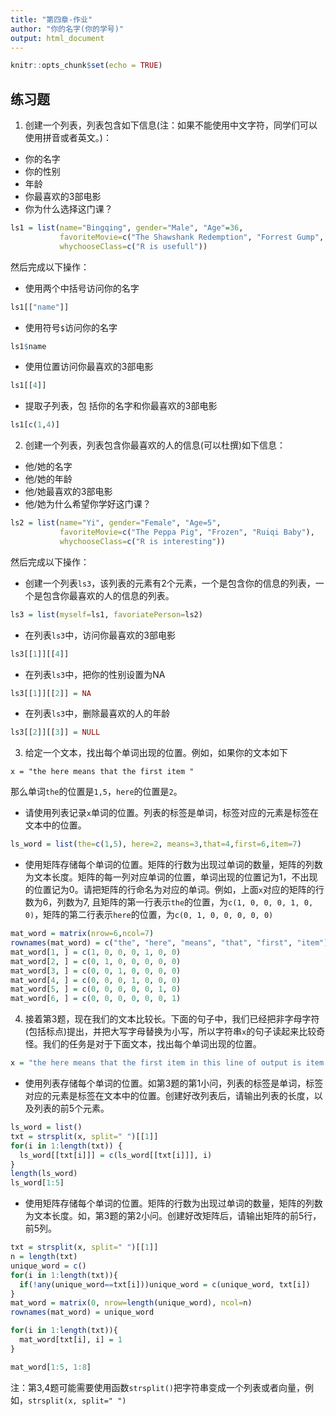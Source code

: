 ---
title: "第四章-作业"
author: "你的名字(你的学号)"
output: html_document
---

```{r setup, include=FALSE}
knitr::opts_chunk$set(echo = TRUE)
```

## 练习题

1. 创建一个列表，列表包含如下信息(注：如果不能使用中文字符，同学们可以使用拼音或者英文。)：

- 你的名字
- 你的性别
- 年龄
- 你最喜欢的3部电影
- 你为什么选择这门课？
    
```{r}
ls1 = list(name="Bingqing", gender="Male", "Age"=36, 
           favoriteMovie=c("The Shawshank Redemption", "Forrest Gump", "Die Hard"),
           whychooseClass=c("R is usefull"))
```

然后完成以下操作：

- 使用两个中括号访问你的名字
```{r}
ls1[["name"]]
```
    
- 使用符号`$`访问你的名字
```{r}
ls1$name
```

- 使用位置访问你最喜欢的3部电影
```{r}
ls1[[4]]
```
    
- 提取子列表，包    括你的名字和你最喜欢的3部电影
```{r}
ls1[c(1,4)]
```
    
    
2. 创建一个列表，列表包含你最喜欢的人的信息(可以杜撰)如下信息：

- 他/她的名字
- 他/她的年龄
- 他/她最喜欢的3部电影
- 他/她为什么希望你学好这门课？
 
```{r}
ls2 = list(name="Yi", gender="Female", "Age=5", 
           favoriteMovie=c("The Peppa Pig", "Frozen", "Ruiqi Baby"),
           whychooseClass=c("R is interesting"))
```

然后完成以下操作：

- 创建一个列表`ls3`，该列表的元素有2个元素，一个是包含你的信息的列表，一个是包含你最喜欢的人的信息的列表。
```{r}
ls3 = list(myself=ls1, favoriatePerson=ls2)
```
- 在列表`ls3`中，访问你最喜欢的3部电影
```{r}
ls3[[1]][[4]]
```
  
- 在列表`ls3`中，把你的性别设置为NA
```{r}
ls3[[1]][[2]] = NA
```
    
- 在列表`ls3`中，删除最喜欢的人的年龄
```{r}
ls3[[2]][[3]] = NULL
```
    
    
3. 给定一个文本，找出每个单词出现的位置。例如，如果你的文本如下

`x = "the here means that the first item "`

那么单词`the`的位置是`1,5`，`here`的位置是`2`。

- 请使用列表记录`x`单词的位置。列表的标签是单词，标签对应的元素是标签在文本中的位置。
```{r}
ls_word = list(the=c(1,5), here=2, means=3,that=4,first=6,item=7)
```
- 使用矩阵存储每个单词的位置。矩阵的行数为出现过单词的数量，矩阵的列数为文本长度。矩阵的每一列对应单词的位置，单词出现的位置记为1，不出现的位置记为0。请把矩阵的行命名为对应的单词。例如，上面`x`对应的矩阵的行数为6，列数为7, 且矩阵的第一行表示`the`的位置，为`c(1, 0, 0, 0, 1, 0, 0)`，矩阵的第二行表示`here`的位置，为`c(0, 1, 0, 0, 0, 0, 0)`
```{r}
mat_word = matrix(nrow=6,ncol=7)
rownames(mat_word) = c("the", "here", "means", "that", "first", "item")
mat_word[1, ] = c(1, 0, 0, 0, 1, 0, 0)
mat_word[2, ] = c(0, 1, 0, 0, 0, 0, 0)
mat_word[3, ] = c(0, 0, 1, 0, 0, 0, 0)
mat_word[4, ] = c(0, 0, 0, 1, 0, 0, 0)
mat_word[5, ] = c(0, 0, 0, 0, 0, 1, 0)
mat_word[6, ] = c(0, 0, 0, 0, 0, 0, 1)

```
  

4. 接着第3题，现在我们的文本比较长。下面的句子中，我们已经把非字母字符(包括标点)提出，并把大写字母替换为小写，所以字符串`x`的句子读起来比较奇怪。我们的任务是对于下面文本，找出每个单词出现的位置。
```{r}
x = "the here means that the first item in this line of output is item in this case our output consists of only one line and one item so this is redundant but this notation helps to read voluminous output that consists of many items spread over many lines for example if there were two rows of output with six items per row the second row would be labeled"
```

- 使用列表存储每个单词的位置。如第3题的第1小问，列表的标签是单词，标签对应的元素是标签在文本中的位置。创建好改列表后，请输出列表的长度，以及列表的前5个元素。
```{r}
ls_word = list()
txt = strsplit(x, split=" ")[[1]]
for(i in 1:length(txt)) {
  ls_word[[txt[i]]] = c(ls_word[[txt[i]]], i)
}
length(ls_word)
ls_word[1:5]
```

- 使用矩阵存储每个单词的位置。矩阵的行数为出现过单词的数量，矩阵的列数为文本长度。如，第3题的第2小问。创建好改矩阵后，请输出矩阵的前5行，前5列。
```{r}
txt = strsplit(x, split=" ")[[1]]
n = length(txt)
unique_word = c()
for(i in 1:length(txt)){
  if(!any(unique_word==txt[i]))unique_word = c(unique_word, txt[i])
}
mat_word = matrix(0, nrow=length(unique_word), ncol=n)
rownames(mat_word) = unique_word

for(i in 1:length(txt)){
  mat_word[txt[i], i] = 1
}

mat_word[1:5, 1:8]
```
    
注：第3,4题可能需要使用函数`strsplit()`把字符串变成一个列表或者向量，例如，`strsplit(x, split=" ")`


